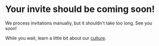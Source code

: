 # Your invite should be coming soon!

We process invitations manually, but it shouldn't take too long. See you soon!

While you wait, learn a little bit about our [culture](/community-guidelines/).
